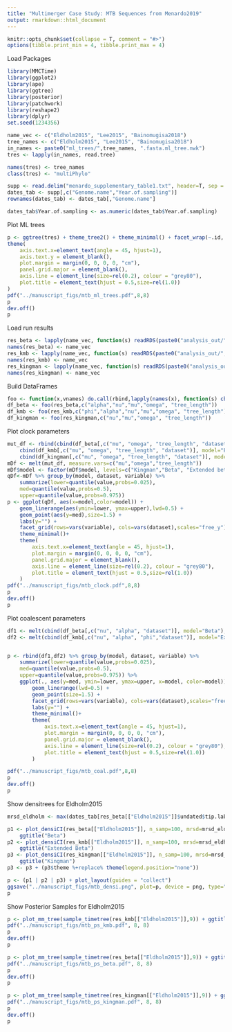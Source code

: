 ```yaml
---
title: "Multimerger Case Study: MTB Sequences from Menardo2019"
output: rmarkdown::html_document
---
```


```r
knitr::opts_chunk$set(collapse = T, comment = "#>")
options(tibble.print_min = 4, tibble.print_max = 4)
```

Load Packages
```r
library(MMCTime)
library(ggplot2)
library(ape)
library(ggtree)
library(posterior)
library(patchwork)
library(reshape2)
library(dplyr)
set.seed(1234356)
```

```r
name_vec <- c("Eldholm2015", "Lee2015", "Bainomugisa2018")
tree_names <- c("Eldholm2015", "Lee2015", "Bainomugisa2018")
in_names <- paste0("ml_trees/",tree_names, ".fasta.ml_tree.nwk")
tres <- lapply(in_names, read.tree)

names(tres) <- tree_names
class(tres) <- "multiPhylo"

supp <- read.delim("menardo_supplementary_table1.txt", header=T, sep = "\t")
dates_tab <- supp[,c("Genome.name","Year.of.sampling")]
rownames(dates_tab) <- dates_tab[,"Genome.name"]

dates_tab$Year.of.sampling <- as.numeric(dates_tab$Year.of.sampling)
```
Plot ML trees
```r
p <- ggtree(tres) + theme_tree2() + theme_minimal() + facet_wrap(~.id, ncol=3) +
theme(
    axis.text.x=element_text(angle = 45, hjust=1),
    axis.text.y = element_blank(),
    plot.margin = margin(0, 0, 0, 0, "cm"),
    panel.grid.major = element_blank(), 
    axis.line = element_line(size=rel(0.2), colour = "grey80"),
    plot.title = element_text(hjust = 0.5,size=rel(1.0))
)
pdf("../manuscript_figs/mtb_ml_trees.pdf",8,8)
p
dev.off()
p
```

Load run results
```r
res_beta <- lapply(name_vec, function(s) readRDS(paste0("analysis_out/",s,"_beta.rds")))
names(res_beta) <- name_vec
res_kmb <- lapply(name_vec, function(s) readRDS(paste0("analysis_out/",s,"_km_beta.rds")))
names(res_kmb) <- name_vec
res_kingman <- lapply(name_vec, function(s) readRDS(paste0("analysis_out/",s,"_kingman.rds")))
names(res_kingman) <- name_vec
```

Build DataFrames
```r
foo <- function(x,vnames) do.call(rbind,lapply(names(x), function(s) cbind(x[[s]]$draws[,vnames],dataset=s)))
df_beta <- foo(res_beta,c("alpha","nu","mu","omega", "tree_length"))
df_kmb <- foo(res_kmb,c("phi","alpha","nu","mu","omega", "tree_length"))
df_kingman <- foo(res_kingman,c("nu","mu","omega", "tree_length"))
```

Plot clock parameters
```r
mut_df <- rbind(cbind(df_beta[,c("mu", "omega", "tree_length", "dataset")], model="Beta"),
    cbind(df_kmb[,c("mu", "omega", "tree_length", "dataset")], model="Extended beta"),
    cbind(df_kingman[,c("mu", "omega", "tree_length", "dataset")], model="Kingman"))
mDf <- melt(mut_df, measure.vars=c("mu","omega","tree_length"))
mDf$model <- factor(mDf$model, levels=c("Kingman","Beta", "Extended beta"))
qDf<-mDf %>% group_by(model, dataset, variable) %>%
    summarize(lower=quantile(value,probs=0.025),
    med=quantile(value,probs=0.5),
    upper=quantile(value,probs=0.975))
p <- ggplot(qDf, aes(x=model,color=model)) + 
    geom_linerange(aes(ymin=lower, ymax=upper),lwd=0.5) +
    geom_point(aes(y=med),size=1.5) +
    labs(y="") +
    facet_grid(rows=vars(variable), cols=vars(dataset),scales="free_y") +
    theme_minimal()+
    theme(
        axis.text.x=element_text(angle = 45, hjust=1),
        plot.margin = margin(0, 0, 0, 0, "cm"),
        panel.grid.major = element_blank(), 
        axis.line = element_line(size=rel(0.2), colour = "grey80"),
        plot.title = element_text(hjust = 0.5,size=rel(1.0))
    )
pdf("../manuscript_figs/mtb_clock.pdf",8,8)
p
dev.off()
p
```

Plot coalescent parameters
```r
df1 <- melt(cbind(df_beta[,c("nu", "alpha", "dataset")], model="Beta"),measure.vars=c("nu", "alpha"))
df2 <- melt(cbind(df_kmb[,c("nu", "alpha", "phi","dataset")], model="Extended beta"),measure.vars=c("nu", "alpha", "phi"))


p <- rbind(df1,df2) %>% group_by(model, dataset, variable) %>%
    summarize(lower=quantile(value,probs=0.025),
    med=quantile(value,probs=0.5),
    upper=quantile(value,probs=0.975)) %>%
    ggplot(., aes(y=med, ymin=lower, ymax=upper, x=model, color=model)) +
        geom_linerange(lwd=0.5) +
        geom_point(size=1.5) +
        facet_grid(rows=vars(variable), cols=vars(dataset),scales="free_y") +
        labs(y="") +
        theme_minimal()+
        theme(
            axis.text.x=element_text(angle = 45, hjust=1),
            plot.margin = margin(0, 0, 0, 0, "cm"),
            panel.grid.major = element_blank(), 
            axis.line = element_line(size=rel(0.2), colour = "grey80"),
            plot.title = element_text(hjust = 0.5,size=rel(1.0))
        )

pdf("../manuscript_figs/mtb_coal.pdf",8,8)
p
dev.off()
p
```

Show densitrees for Eldholm2015
```r
mrsd_eldholm <- max(dates_tab[res_beta[["Eldholm2015"]]$undated$tip.label,"Year.of.sampling"],na.rm=T)

p1 <- plot_densiCI(res_beta[["Eldholm2015"]], n_samp=100, mrsd=mrsd_eldholm,layout="rectangular") +
    ggtitle("Beta")
p2 <- plot_densiCI(res_kmb[["Eldholm2015"]], n_samp=100, mrsd=mrsd_eldholm,layout="rectangular") +
    ggtitle("Extended Beta")
p3 <- plot_densiCI(res_kingman[["Eldholm2015"]], n_samp=100, mrsd=mrsd_eldholm,layout="rectangular") +
    ggtitle("Kingman")
p3 <- p3 + (p3$theme %+replace% theme(legend.position="none"))

p <- (p1 | p2 | p3) + plot_layout(guides = "collect")
ggsave("../manuscript_figs/mtb_densi.png", plot=p, device = png, type="cairo", width=6, height=6, dpi=1000)
p
```
Show Posterior Samples for Eldholm2015
```r
p <- plot_mm_tree(sample_timetree(res_kmb[["Eldholm2015"]],9)) + ggtitle("Extended Beta")
pdf("../manuscript_figs/mtb_ps_kmb.pdf", 8, 8)
p
dev.off()
p

p <- plot_mm_tree(sample_timetree(res_beta[["Eldholm2015"]],9)) + ggtitle("Beta")
pdf("../manuscript_figs/mtb_ps_beta.pdf", 8, 8)
p
dev.off()
p

p <- plot_mm_tree(sample_timetree(res_kingman[["Eldholm2015"]],9)) + ggtitle("Kingman")
pdf("../manuscript_figs/mtb_ps_kingman.pdf", 8, 8)
p
dev.off()
p

```
